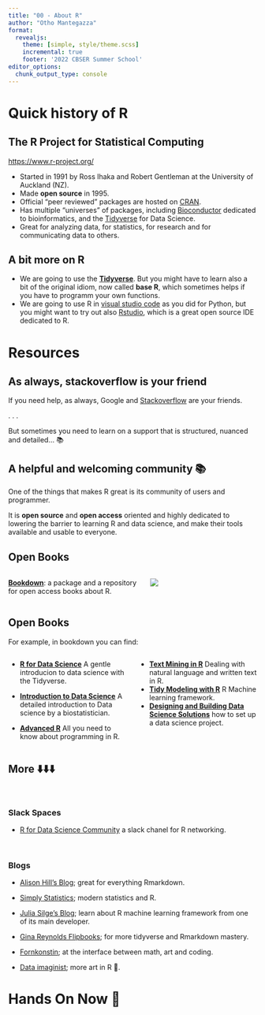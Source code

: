 ```yaml
---
title: "00 - About R"
author: "Otho Mantegazza"
format:
  revealjs:
    theme: [simple, style/theme.scss]
    incremental: true
    footer: '2022 CBSER Summer School'
editor_options: 
  chunk_output_type: console
---
```


# Quick history of R
 
## The R Project for Statistical Computing

[https://www.r-project.org/](https://www.r-project.org/)

- Started in 1991 by Ross Ihaka and Robert Gentleman at the University of Auckland (NZ).
- Made **open source** in 1995.
- Official "peer reviewed" packages are hosted on [CRAN](https://cran.r-project.org/).
- Has multiple "universes" of packages, including [Bioconductor](https://bioconductor.org/) dedicated to bioinformatics, and the [Tidyverse](https://www.tidyverse.org/) for Data Science. 
- Great for analyzing data, for statistics, for research and for communicating data to others.


## A bit more on R

- We are going to use the **[Tidyverse](https://www.tidyverse.org/)**. But you might have to learn also a bit of the original idiom, now called **base R**, which sometimes helps if you have to programm your own functions.
- We are going to use R in [visual studio code](https://code.visualstudio.com/) as you did for Python, but you might want to try out also [Rstudio](https://www.rstudio.com/), which is a great open source IDE dedicated to R.

# Resources

## As always, stackoverflow is your friend

If you need help, as always, Google and [Stackoverflow](https://stackoverflow.com/questions/tagged/r?sort=MostVotes) are your friends.

. . .

But sometimes you need to learn on a support that is structured, nuanced and detailed... 📚


## A helpful and welcoming community 📚

One of the things that makes R great is its community of users and programmer.

It is **open source** and **open access** oriented and highly dedicated to lowering the barrier to learning R and data science, and make their tools available and usable to everyone.


## Open Books

:::: {.columns}

::: {.column width="50%"}
**[Bookdown](https://bookdown.org/)**: a package and a repository for open access books about R.
:::

::: {.column width="40%"}
![](img/bookdown.svg)
:::

::::

## Open Books

For example, in bookdown you can find:

:::: {.columns}

::: {.column width="50%"}
- **[R for Data Science](https://r4ds.had.co.nz/)** A gentle introducion to data science with the Tidyverse.

- **[Introduction to Data Science](https://rafalab.github.io/dsbook/)** A detailed introduction to Data science by a biostatistician.

- **[Advanced R](https://r4ds.had.co.nz/)** All you need to know about programming in R.
:::

::: {.column width="50%"}
- **[Text Mining in R](https://www.tidytextmining.com/index.html)** Dealing with natural language and written text in R.
- **[Tidy Modeling with R](https://www.tmwr.org/)** R Machine learning framework.
- **[Designing and Building Data Science Solutions](https://datasciencedesign.com/)** how to set up a data science project.
:::

::::

## More ⬇️⬇️⬇️ {.scrollable}

<br>

### Slack Spaces

::: { .nonincremental}

- [R for Data Science Community](R https://www.rfordatasci.com/) a slack chanel for R networking.

:::

<br>

### Blogs

::: { .nonincremental}

- [Alison Hill's Blog](https://www.apreshill.com/blog/); great for everything Rmarkdown.

- [Simply Statistics](https://simplystatistics.org/); modern statistics and R.

- [Julia Silge's Blog](https://juliasilge.com/blog/); learn about R machine learning framework from one of its main developer.

- [Gina Reynolds Flipbooks](https://evamaerey.github.io/mytidytuesday/2022-06-20-tabyl/2022-06-20-tabyl.html#1); for more tidyverse and Rmarkdown mastery.

- [Fornkonstin](https://fronkonstin.com/); at the interface between math, art and coding.

- [Data imaginist](https://www.data-imaginist.com/); more art in R 🎨.

:::

# Hands On Now 👐   


